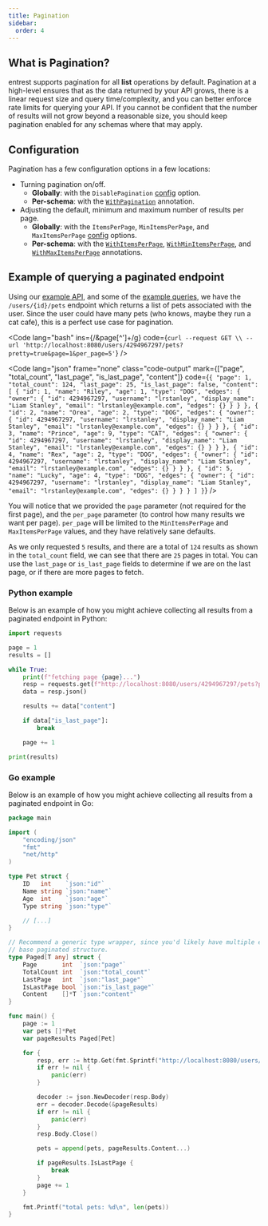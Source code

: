 ```yaml
---
title: Pagination
sidebar:
  order: 4
---
```



## What is Pagination?

entrest supports pagination for all **list** operations by default. Pagination at a high-level ensures
that as the data returned by your API grows, there is a linear request size and query time/complexity,
and you can better enforce rate limits for querying your API. If you cannot be confident that the number
of results will not grow beyond a reasonable size, you should keep pagination enabled for any schemas
where that may apply.

## Configuration

Pagination has a few configuration options in a few locations:

- Turning pagination on/off.
  - **Globally**: with the `DisablePagination` [config](https://pkg.go.dev/github.com/lrstanley/entrest#Config)
    option.
  - **Per-schema**: with the [`WithPagination`](/entrest/openapi-specs/annotation-reference/#withpagination)
    annotation.
- Adjusting the default, minimum and maximum number of results per page.
  - **Globally**: with the `ItemsPerPage`, `MinItemsPerPage`, and `MaxItemsPerPage`
    [config](https://pkg.go.dev/github.com/lrstanley/entrest#Config) options.
  - **Per-schema**: with the [`WithItemsPerPage`](/entrest/openapi-specs/annotation-reference/#withitemsperpage),
    [`WithMinItemsPerPage`](/entrest/openapi-specs/annotation-reference/#withminitemsperpage), and
    [`WithMaxItemsPerPage`](/entrest/openapi-specs/annotation-reference/#withmaxitemsperpage) annotations.

## Example of querying a paginated endpoint

Using our [example API](/entrest/guides/getting-started/), and some of the [example queries](/entrest/guides/calling-your-new-api/),
we have the `/users/{id}/pets` endpoint which returns a list of pets associated with the user. Since the
user could have many pets (who knows, maybe they run a cat cafe), this is a perfect use case for pagination.

<Code lang="bash" ins={/&page[^']+/g}  code={`
curl --request GET \\
  --url 'http://localhost:8080/users/4294967297/pets?pretty=true&page=1&per_page=5'
`} />

<Code lang="json" frame="none" class="code-output" mark={["page", "total_count", "last_page", "is_last_page", "content"]} code={`
{
    "page": 1,
    "total_count": 124,
    "last_page": 25,
    "is_last_page": false,
    "content": [
        {
            "id": 1,
            "name": "Riley",
            "age": 1,
            "type": "DOG",
            "edges": {
                "owner": {
                    "id": 4294967297,
                    "username": "lrstanley",
                    "display_name": "Liam Stanley",
                    "email": "lrstanley@example.com",
                    "edges": {}
                }
            }
        },
        {
            "id": 2,
            "name": "Orea",
            "age": 2,
            "type": "DOG",
            "edges": {
                "owner": {
                    "id": 4294967297,
                    "username": "lrstanley",
                    "display_name": "Liam Stanley",
                    "email": "lrstanley@example.com",
                    "edges": {}
                }
            }
        },
        {
            "id": 3,
            "name": "Prince",
            "age": 9,
            "type": "CAT",
            "edges": {
                "owner": {
                    "id": 4294967297,
                    "username": "lrstanley",
                    "display_name": "Liam Stanley",
                    "email": "lrstanley@example.com",
                    "edges": {}
                }
            }
        },
        {
            "id": 4,
            "name": "Rex",
            "age": 2,
            "type": "DOG",
            "edges": {
                "owner": {
                    "id": 4294967297,
                    "username": "lrstanley",
                    "display_name": "Liam Stanley",
                    "email": "lrstanley@example.com",
                    "edges": {}
                }
            }
        },
        {
            "id": 5,
            "name": "Lucky",
            "age": 4,
            "type": "DOG",
            "edges": {
                "owner": {
                    "id": 4294967297,
                    "username": "lrstanley",
                    "display_name": "Liam Stanley",
                    "email": "lrstanley@example.com",
                    "edges": {}
                }
            }
        }
    ]
}
`} />

You will notice that we provided the `page` parameter (not required for the first page), and the
`per_page` parameter (to control how many results we want per page). `per_page` will be limited to
the `MinItemsPerPage` and `MaxItemsPerPage` values, and they have relatively sane defaults.

As we only requested `5` results, and there are a total of `124` results as shown in the `total_count`
field, we can see that there are `25` pages in total. You can use the `last_page` or `is_last_page`
fields to determine if we are on the last page, or if there are more pages to fetch.

### Python example

Below is an example of how you might achieve collecting all results from a paginated endpoint in Python:

```python
import requests

page = 1
results = []

while True:
    print(f"fetching page {page}...")
    resp = requests.get(f"http://localhost:8080/users/4294967297/pets?page={page}&per_page=100")
    data = resp.json()

    results += data["content"]

    if data["is_last_page"]:
        break

    page += 1

print(results)
```

### Go example

Below is an example of how you might achieve collecting all results from a paginated endpoint in Go:

```go
package main

import (
    "encoding/json"
    "fmt"
    "net/http"
)

type Pet struct {
    ID   int    `json:"id"`
    Name string `json:"name"`
    Age  int    `json:"age"`
    Type string `json:"type"`

    // [...]
}

// Recommend a generic type wrapper, since you'd likely have multiple endpoints which re-use the same
// base paginated structure.
type Paged[T any] struct {
    Page       int  `json:"page"`
    TotalCount int  `json:"total_count"`
    LastPage   int  `json:"last_page"`
    IsLastPage bool `json:"is_last_page"`
    Content    []*T `json:"content"`
}

func main() {
    page := 1
    var pets []*Pet
    var pageResults Paged[Pet]

    for {
        resp, err := http.Get(fmt.Sprintf("http://localhost:8080/users/4294967297/pets?page=%d&per_page=100", page))
        if err != nil {
            panic(err)
        }

        decoder := json.NewDecoder(resp.Body)
        err = decoder.Decode(&pageResults)
        if err != nil {
            panic(err)
        }
        resp.Body.Close()

        pets = append(pets, pageResults.Content...)

        if pageResults.IsLastPage {
            break
        }
        page += 1
    }

    fmt.Printf("total pets: %d\n", len(pets))
}
```
